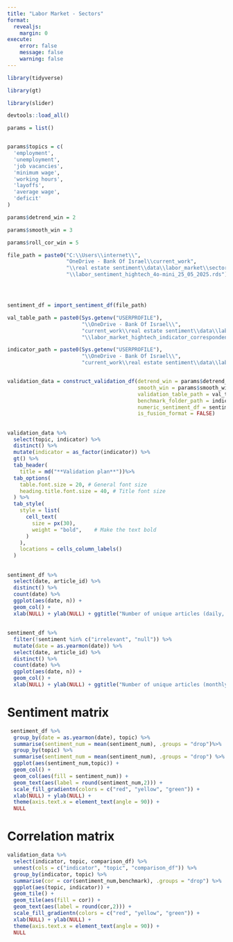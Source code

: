 ```yaml
---
title: "Labor Market - Sectors"
format:
  revealjs:
    margin: 0
execute:
    error: false
    message: false
    warning: false
---
```


```r

library(tidyverse)

library(gt)

library(slider)

devtools::load_all()

```

```r

params = list()


params$topics = c(
  'employment',
  'unemployment',
  'job vacancies',
  'minimum wage',
  'working hours',
  'layoffs',
  'average wage',
  'deficit'
) 

params$detrend_win = 2

params$smooth_win = 3

params$roll_cor_win = 5

```



```r

file_path = paste0("C:\\Users\\internet\\",
                   "OneDrive - Bank Of Israel\\current_work",
                   "\\real estate sentiment\\data\\labor_market\\sectors",
                   "\\labor_sentiment_hightech_4o-mini_25_05_2025.rds")




sentiment_df = import_sentiment_df(file_path)


```

```r

val_table_path = paste0(Sys.getenv("USERPROFILE"),
                        "\\OneDrive - Bank Of Israel\\",
                        "current_work\\real estate sentiment\\data\\labor_market\\sectors",
                        "\\labor_market_hightech_indicator_correspondence.csv")

indicator_path = paste0(Sys.getenv("USERPROFILE"),
                        "\\OneDrive - Bank Of Israel\\",
                        "current_work\\real estate sentiment\\data\\labor_market\\sectors\\")


validation_data = construct_validation_df(detrend_win = params$detrend_win,
                                          smooth_win = params$smooth_win,
                                          validation_table_path = val_table_path,
                                          benchmark_folder_path = indicator_path,
                                          numeric_sentiment_df = sentiment_df,
                                          is_fusion_format = FALSE)


```


##

```r

validation_data %>% 
  select(topic, indicator) %>% 
  distinct() %>% 
  mutate(indicator = as_factor(indicator)) %>% 
  gt() %>% 
  tab_header(
    title = md("**Validation plan**"))%>%
  tab_options(
    table.font.size = 20, # General font size
    heading.title.font.size = 40, # Title font size
  ) %>%
  tab_style(
    style = list(
      cell_text(
        size = px(30),
        weight = "bold",    # Make the text bold
      )
    ),
    locations = cells_column_labels()
  )

```



##

```r

sentiment_df %>% 
  select(date, article_id) %>% 
  distinct() %>% 
  count(date) %>% 
  ggplot(aes(date, n)) + 
  geom_col() + 
  xlab(NULL) + ylab(NULL) + ggtitle("Number of unique articles (daily, including irrelevant)")

```




##

```r

sentiment_df %>% 
  filter(!sentiment %in% c("irrelevant", "null")) %>% 
  mutate(date = as.yearmon(date)) %>% 
  select(date, article_id) %>% 
  distinct() %>% 
  count(date) %>% 
  ggplot(aes(date, n)) + 
  geom_col() + 
  xlab(NULL) + ylab(NULL) + ggtitle("Number of unique articles (monthly, relevant only)")


```





# Sentiment matrix

```r

 sentiment_df %>% 
  group_by(date = as.yearmon(date), topic) %>% 
  summarise(sentiment_num = mean(sentiment_num), .groups = "drop")%>% 
  group_by(topic) %>% 
  summarise(sentiment_num = mean(sentiment_num), .groups = "drop") %>% 
  ggplot(aes(sentiment_num,topic)) + 
  geom_col() +
  geom_col(aes(fill = sentiment_num)) +
  geom_text(aes(label = round(sentiment_num,2))) + 
  scale_fill_gradientn(colors = c("red", "yellow", "green")) + 
  xlab(NULL) + ylab(NULL) + 
  theme(axis.text.x = element_text(angle = 90)) + 
  NULL

```

# Correlation matrix

```r

validation_data %>% 
  select(indicator, topic, comparison_df) %>% 
  unnest(cols = c("indicator", "topic", "comparison_df")) %>% 
  group_by(indicator, topic) %>% 
  summarise(cor = cor(sentiment_num,benchmark), .groups = "drop") %>% 
  ggplot(aes(topic, indicator)) + 
  geom_tile() +
  geom_tile(aes(fill = cor)) +
  geom_text(aes(label = round(cor,2))) + 
  scale_fill_gradientn(colors = c("red", "yellow", "green")) + 
  xlab(NULL) + ylab(NULL) + 
  theme(axis.text.x = element_text(angle = 90)) + 
  NULL

```




